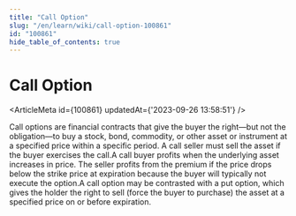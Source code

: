 ```yaml
---
title: "Call Option"
slug: "/en/learn/wiki/call-option-100861"
id: "100861"
hide_table_of_contents: true
---
```



# Call Option

<ArticleMeta id={100861} updatedAt={'2023-09-26 13:58:51'} />
<div className='border-solid border-b border-t-0 my-4 border-[var(--ifm-color-gray-300)]' />

Call options are financial contracts that give the buyer the right—but not the obligation—to buy a stock, bond, commodity, or other asset or instrument at a specified price within a specific period. A call seller must sell the asset if the buyer exercises the call.A call buyer profits when the underlying asset increases in price. The seller profits from the premium if the price drops below the strike price at expiration because the buyer will typically not execute the option.A call option may be contrasted with a put option, which gives the holder the right to sell (force the buyer to purchase) the asset at a specified price on or before expiration.
